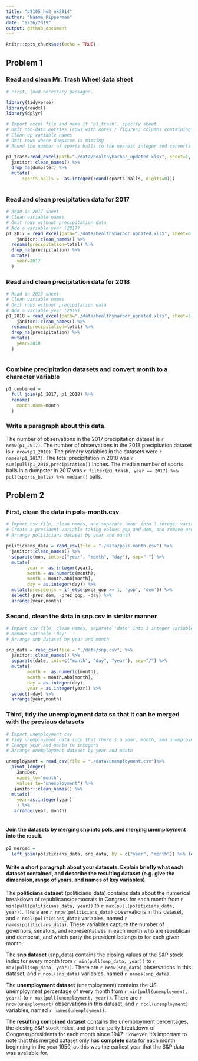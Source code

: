 ```yaml
---
title: "p8105_hw2_nk2814"
author: "Naama Kipperman"
date: "9/26/2019"
output: github_document
---
```


```r
knitr::opts_chunk$set(echo = TRUE)
```

## Problem 1
### Read and clean Mr. Trash Wheel data sheet

```r

# First, load necessary packages.

library(tidyverse)
library(readxl)
library(dplyr)

# Import excel file and name it 'p1_trash', specify sheet
# Omit non-data entries (rows with notes / figures; columns containing notes)
# Clean up variable names
# Omit rows where dumpster is missing
# Round the number of sports balls to the nearest integer and converts the result to an integer variable (using as.integer)

p1_trash=read_excel(path="./data/healthyharbor_updated.xlsx", sheet=1, col_names = TRUE, range=cell_cols("A:N")) %>% 
  janitor::clean_names() %>% 
  drop_na(dumpster) %>% 
  mutate( 
      sports_balls =  as.integer(round(sports_balls, digits=0)))
 
```

### Read and clean precipitation data for 2017
```r

# Read in 2017 sheet
# Clean variable names
# Omit rows without precipitation data
# Add a variable year (2017)
p1_2017 = read_excel(path="./data/healthyharbor_updated.xlsx", sheet=6, col_names = TRUE, skip=1, range="A2:B14") %>% 
    janitor::clean_names() %>%
  rename(precipitation=total) %>% 
  drop_na(precipitation) %>% 
  mutate(
    year=2017
  )


```

### Read and clean precipitation data for 2018

```r

# Read in 2018 sheet
# Clean variable names
# Omit rows without precipitation data
# Add a variable year (2018)
p1_2018 = read_excel(path="./data/healthyharbor_updated.xlsx", sheet=5, col_names = TRUE, skip=1, range="A2:B14") %>% 
    janitor::clean_names() %>%
  rename(precipitation=total) %>% 
  drop_na(precipitation) %>% 
  mutate(
    year=2018
  )



```


### Combine precipitation datasets and convert month to a character variable

```r
p1_combined = 
  full_join(p1_2017, p1_2018) %>% 
  rename(
    month.name=month
  )

```

### Write a paragraph about this data.


The number of observations in the 2017 precipitation dataset is 
`r nrow(p1_2017)`. The number of observations in the 2018 precipitation dataset is `r nrow(p1_2018)`. The primary variables in the datasets were `r names(p1_2017)`. The total precipitation in 2018 was `r sum(pull(p1_2018,precipitation)) ` inches. The median number of sports balls in a dumpster in 2017 was `r filter(p1_trash, year == 2017) %>% pull(sports_balls) %>% median() ` balls.

## Problem 2

### First, clean the data in pols-month.csv

```r

# Import csv file, clean names, and separate 'mon' into 3 integer variables year, month, day
# Create a president variable taking values gop and dem, and remove prez_dem, prez_gop,day variable
# Arrange politicians dataset by year and month

politicians_data = read_csv(file = "./data/pols-month.csv") %>%
  janitor::clean_names() %>% 
  separate(mon, into=c("year", "month", "day"), sep="-") %>% 
  mutate( 
        year =  as.integer(year),
        month = as.numeric(month),
        month = month.abb[month],
        day = as.integer(day)) %>% 
  mutate(presidents = if_else(prez_gop >= 1, 'gop', 'dem')) %>%
  select(-prez_dem, -prez_gop, -day) %>% 
  arrange(year,month)


```

### Second, clean the data in snp.csv in similar manner

```r

# Import csv file, clean names, separate 'date' into 3 integer variables month, day, and year
# Remove variable 'day'
# Arrange snp dataset by year and month

snp_data = read_csv(file = "./data/snp.csv") %>%
  janitor::clean_names() %>% 
  separate(date, into=c("month", "day", "year"), sep="/") %>% 
  mutate( 
        month =  as.numeric(month),
        month = month.abb[month],
        day = as.integer(day),
        year = as.integer(year)) %>% 
  select(-day) %>% 
  arrange(year,month)

```

### Third, tidy the unemployment data so that it can be merged with the previous datasets

```r

# Import unemployment csv
# Tidy unemployment data such that there's a year, month, and unemployment rate column
# Change year and month to integers
# Arrange unemployment dataset by year and month

unemployment = read_csv(file = "./data/unemployment.csv")%>% 
  pivot_longer(
    Jan:Dec,
    names_to="month",
    values_to="unemployment") %>%
   janitor::clean_names() %>%
  mutate(
    year=as.integer(year)
    ) %>% 
   arrange(year, month)
  

```

#### Join the datasets by merging snp into pols, and merging unemployment into the result.

```r

p2_merged = 
  left_join(politicians_data, snp_data, by = c("year", "month")) %>% left_join(unemployment, by=c("year", "month"))

```

#### Write a short paragraph about your datasets. Explain briefly what each dataset contained, and describe the resulting dataset (e.g. give the dimension, range of years, and names of key variables).

The **politicians dataset** (politicians_data) contains data about the numerical breakdown of republicans/democrats in Congress for each month from `r min(pull(politicians_data, year))` to `r max(pull(politicians_data, year))`. 
There are `r nrow(politicians_data)` observations in this dataset, and `r ncol(politicians_data)` variables, named `r names(politicians_data)`. 
These variables capture the number of governors, senators, and representatives in each month who are republican and democrat, and which party the president belongs to for each given month. 

The **snp dataset** (snp_data) contains the closing values of the S&P stock index for every month from `r min(pull(snp_data, year))` to `r max(pull(snp_data, year))`. There are `r nrow(snp_data)` observations in this dataset, and `r ncol(snp_data)` variables, named `r names(snp_data)`. 

The **unemployment dataset** (unemployment) contains the US unemployment percentage of every month from `r min(pull(unemployment, year))` to `r max(pull(unemployment, year))`.  There are `r nrow(unemployment)` observations in this dataset, and `r ncol(unemployment)` variables, named `r names(unemployment)`. 

The **resulting combined dataset** contains the unemployment percentages, the closing S&P stock index, and political party breakdown of Congress/presidents for each month since 1947. However, it's important to note that this merged dataset only has **complete data** for each month  beginning in the year 1950, as this was the earliest year that the S&P data was available for. 

